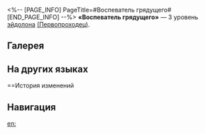 <%-- [PAGE_INFO]
PageTitle=#Воспеватель грядущего#
[END_PAGE_INFO] --%>
{{Эйдолон Инфобокс
|Название         = Воспеватель грядущего
|Изображение      = Эйдолон Воспеватель грядущего.png
|Персонаж         = Первопроходец (Память)
|Уровень          = 3
|Длительность     = 
|Описание         = Уровень навыка повышается на 2, максимальный уровень - 15. Уровень таланта повышается на 2, максимальный уровень - 15. Уровень таланта духа памяти повышается на 1, максимальный уровень - 10.
|Свойство1        = 
|Масштабирование1 = 
}}
'''«Воспеватель грядущего»''' — 3 уровень [[эйдолон]]а [[(Первопроходец)]].

==Галерея==
{{Галерея|position=left|captionalign=center
|Персонаж Первопроходец (Память) Эйдолон 3.png|Осколок Эйдолона
}}

==На других языках==
{{На других языках
|en   = Chanter of the Future
|zhs  = 未来的咏唱者
|zht  = 未來的詠唱者
|ja   = {{Rubi|未来|みらい}}を{{Rubi|詠|うた}}う{{Rubi|者|もの}}
|ko   = 미래의 영창자
|es   = Rapsoda del futuro
|fr   = Hymne au futur
|ru   = Воспеватель грядущего
|th   = Chanter of the Future
|vi   = Người Ngâm Tụng Tương Lai
|de   = {{MC|ж=Kantorin|м=Kantor}} der Zukunft
|id   = Chanter of the Future
|pt   = {{MC|м=Cantor|ж=Cantora}} do Futuro
}}

==История изменений
{{История изменений|3.5}}

==Навигация==
{{Навык Навбокс|Первопроходец (Память)}}

[[en:]]